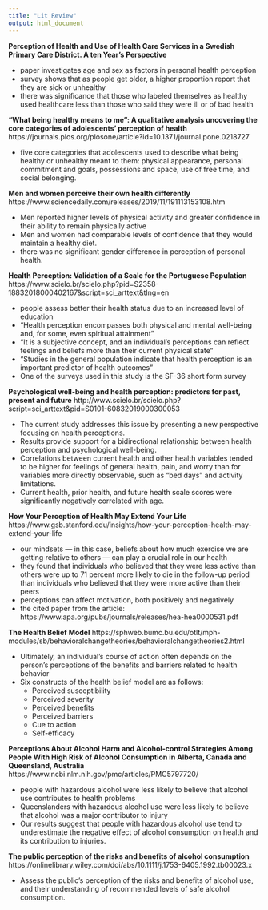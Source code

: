 ```yaml
---
title: "Lit Review"
output: html_document
---
```


**Perception of Health and Use of Health Care Services in a Swedish Primary Care District. A ten Year's Perspective**

* paper investigates age and sex as factors in personal health perception 
* survey shows that as people get older, a higher proportion report that they are sick or unhealthy 
* there was significance that those who labeled themselves as healthy used healthcare less than those who said they were ill or of bad health

**“What being healthy means to me”: A qualitative analysis uncovering the core categories of adolescents’ perception of health**
https://journals.plos.org/plosone/article?id=10.1371/journal.pone.0218727

* five core categories that adolescents used to describe what being healthy or unhealthy meant to them: physical appearance, personal commitment and goals, possessions and space, use of free time, and social belonging.

**Men and women perceive their own health differently**
https://www.sciencedaily.com/releases/2019/11/191113153108.htm

* Men reported higher levels of physical activity and greater confidence in their ability to remain physically active
* Men and women had comparable levels of confidence that they would maintain a healthy diet.
* there was no significant gender difference in perception of personal health.

**Health Perception: Validation of a Scale for the Portuguese Population**
https://www.scielo.br/scielo.php?pid=S2358-18832018000402167&script=sci_arttext&tlng=en

* people assess better their health status due to an increased level of education
* "Health perception encompasses both physical and mental well-being and, for some, even spiritual attainment"
* “It is a subjective concept, and an individual's perceptions can reflect feelings and beliefs more than their current physical state”
* “Studies in the general population indicate that health perception is an important predictor of health outcomes”
* One of the surveys used in this study is the SF-36 short form survey

**Psychological well-being and health perception: predictors for past, present and future**
http://www.scielo.br/scielo.php?script=sci_arttext&pid=S0101-60832019000300053

* The current study addresses this issue by presenting a new perspective focusing on health perceptions.
* Results provide support for a bidirectional relationship between health perception and psychological well-being.
* Correlations between current health and other health variables tended to be higher for feelings of general health, pain, and worry than for variables more directly observable, such as “bed days” and activity limitations.
* Current health, prior health, and future health scale scores were significantly negatively correlated with age.

**How Your Perception of Health May Extend Your Life**
https://www.gsb.stanford.edu/insights/how-your-perception-health-may-extend-your-life

* our mindsets — in this case, beliefs about how much exercise we are getting relative to others — can play a crucial role in our health
* they found that individuals who believed that they were less active than others were up to 71 percent more likely to die in the follow-up period than individuals who believed that they were more active than their peers
* perceptions can affect motivation, both positively and negatively
* the cited paper from the article: https://www.apa.org/pubs/journals/releases/hea-hea0000531.pdf

**The Health Belief Model**
https://sphweb.bumc.bu.edu/otlt/mph-modules/sb/behavioralchangetheories/behavioralchangetheories2.html

* Ultimately, an individual's course of action often depends on the person's perceptions of the benefits and barriers related to health behavior
* Six constructs of the health belief model are as follows:
    * Perceived susceptibility
    * Perceived severity
    * Perceived benefits
    * Perceived barriers
    * Cue to action
    * Self-efficacy

**Perceptions About Alcohol Harm and Alcohol-control Strategies Among People With High Risk of Alcohol Consumption in Alberta, Canada and Queensland, Australia**
https://www.ncbi.nlm.nih.gov/pmc/articles/PMC5797720/

* people with hazardous alcohol were less likely to believe that alcohol use contributes to health problems
* Queenslanders with hazardous alcohol use were less likely to believe that alcohol was a major contributor to injury
* Our results suggest that people with hazardous alcohol use tend to underestimate the negative effect of alcohol consumption on health and its contribution to injuries.

**The public perception of the risks and benefits of alcohol consumption**
https://onlinelibrary.wiley.com/doi/abs/10.1111/j.1753-6405.1992.tb00023.x

* Assess the public's perception of the risks and benefits of alcohol use, and their understanding of recommended levels of safe alcohol consumption.
